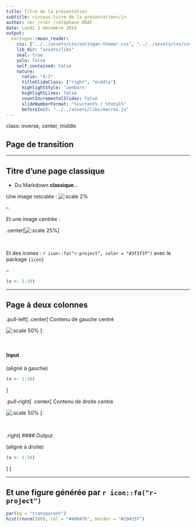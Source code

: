 ```yaml
---
title: Titre de la présentation
subtitle: <i>sous-titre de la présentation</i>
author: <br /><br />Stéphane DRAY
date: Lundi 2 décembre 2019
output:
  xaringan::moon_reader:
    css: ["../../assets/css/xaringan-themer.css", "../../assets/css/custom.css"]
    lib_dir: "assets/libs"
    seal: true
    yolo: false
    self_contained: false
    nature:
      ratio: "4:3"
      titleSlideClass: ["right", "middle"]
      highlightStyle: 'zenburn'
      highlightLines: false
      countIncrementalSlides: false
      slideNumberFormat: "%current% / %total%"
      beforeInit: "../../assets/libs/macros.js"
---
```


class: inverse, center, middle

## Page de transition




---

## Titre d'une page classique

- Du Markdown **classique**...

Une image rescalée : ![:scale 2%](assets/img/github.png)

--

Et une image centrée :

.center[![:scale 25%](assets/img/github.png)]

<br />

Et des icones : `r icon::fa("r-project", color = "#3f3f3f")` avec le package `{icon}`

--

```r
(x <- 1:10)
```

---

## Page à deux colonnes


.pull-left[
.center[
Contenu de gauche centré

![:scale 50%](assets/img/github.png)
]

<br />

#### Input

(aligné à gauche)

```r
(x <- 1:10)
```
]

.pull-right[
.center[
Contenu de droite centré

![:scale 50%](assets/img/github.png)
]

<br />

.right[
#### Output

(aligné à droite)

```r
(x <- 1:10)
```
]
]



---

## Et une figure générée par `r icon::fa("r-project")`

```r
par(bg = "transparent")
hist(rnorm(500), col = "#49847b", border = "#294557")
```
